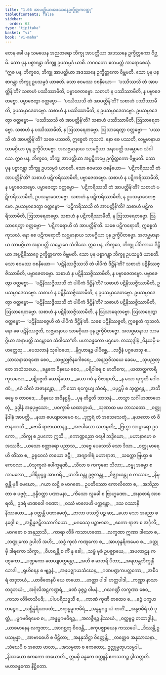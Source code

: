 ```yaml
---
title: "1.66 အာပတ္တိယာအဒဿနေဥက္ခိတ္တကဝတ္ထု"
tableOfContents: false
sidebar:
  order: 63
type: "tipitaka"
basket: "vi"
book: "vi-maha"
---
```



<DynamicBreadcrumb />

<Division number="130" book="vi-maha">

<Paragraph number="545" book="vi-maha">
တေန ခေါ ပန သမယေန အညတရော ဘိက္ခု အာပတ္တိယာ အဒဿနေ ဥက္ခိတ္တကော ဝိဗ္ဘမိ. သော ပုန ပစ္စာဂန္တွာ ဘိက္ခူ ဥပသမ္ပဒံ ယာစိ. ဘဂဝတော ဧတမတ္ထံ အာရောစေသုံ.
</Paragraph>

<Paragraph number="546" book="vi-maha">
“ဣဓ ပန, ဘိက္ခဝေ, ဘိက္ခု အာပတ္တိယာ အဒဿနေ ဥက္ခိတ္တကော ဝိဗ္ဘမတိ. သော ပုန ပစ္စာဂန္တွာ ဘိက္ခူ ဥပသမ္ပဒံ ယာစတိ. သော ဧဝမဿ ဝစနီယော—  ‘ပဿိဿသိ တံ အာပတ္တိန်’တိ? သစာဟံ ပဿိဿာမီတိ, ပဗ္ဗာဇေတဗ္ဗော. သစာဟံ န ပဿိဿာမီတိ, န ပဗ္ဗာဇေတဗ္ဗော. ပဗ္ဗာဇေတွာ ဝတ္တဗ္ဗော—  ‘ပဿိဿသိ တံ အာပတ္တိန်’တိ? သစာဟံ ပဿိဿာမီတိ, ဥပသမ္ပာဒေတဗ္ဗော. သစာဟံ န ပဿိဿာမီတိ, န ဥပသမ္ပာဒေတဗ္ဗော. ဥပသမ္ပာဒေတွာ ဝတ္တဗ္ဗော—  ‘ပဿိဿသိ တံ အာပတ္တိန်’တိ? သစာဟံ ပဿိဿာမီတိ, ဩသာရေတဗ္ဗော. သစာဟံ န ပဿိဿာမီတိ, န ဩသာရေတဗ္ဗော. ဩသာရေတွာ ဝတ္တဗ္ဗော—  ‘ပဿသိ တံ အာပတ္တိန်’တိ? သစေ ပဿတိ, ဣစ္စေတံ ကုသလံ. နော စေ ပဿတိ, လဗ္ဘမာနာယ သာမဂ္ဂိယာ ပုန ဥက္ခိပိတဗ္ဗော. အလဗ္ဘမာနာယ သာမဂ္ဂိယာ အနာပတ္တိ သမ္ဘောဂေ သံဝါသေ.
</Paragraph>

<Paragraph number="547" book="vi-maha">
ဣဓ ပန, ဘိက္ခဝေ, ဘိက္ခု အာပတ္တိယာ အပ္ပဋိကမ္မေ ဥက္ခိတ္တကော ဝိဗ္ဘမတိ. သော ပုန ပစ္စာဂန္တွာ ဘိက္ခူ ဥပသမ္ပဒံ ယာစတိ. သော ဧဝမဿ ဝစနီယော—  ‘ပဋိကရိဿသိ တံ အာပတ္တိန်’တိ? သစာဟံ ပဋိကရိဿာမီတိ, ပဗ္ဗာဇေတဗ္ဗော. သစာဟံ န ပဋိကရိဿာမီတိ, န ပဗ္ဗာဇေတဗ္ဗော. ပဗ္ဗာဇေတွာ ဝတ္တဗ္ဗော—  ‘ပဋိကရိဿသိ တံ အာပတ္တိန်’တိ? သစာဟံ ပဋိကရိဿာမီတိ, ဥပသမ္ပာဒေတဗ္ဗော. သစာဟံ န ပဋိကရိဿာမီတိ, န ဥပသမ္ပာဒေတဗ္ဗော. ဥပသမ္ပာဒေတွာ ဝတ္တဗ္ဗော—  ‘ပဋိကရိဿသိ တံ အာပတ္တိန်’တိ? သစာဟံ ပဋိကရိဿာမီတိ, ဩသာရေတဗ္ဗော. သစာဟံ န ပဋိကရိဿာမီတိ, န ဩသာရေတဗ္ဗော. ဩသာရေတွာ ဝတ္တဗ္ဗော—  ‘ပဋိကရောဟိ တံ အာပတ္တိန်’တိ. သစေ ပဋိကရောတိ, ဣစ္စေတံ ကုသလံ. နော စေ ပဋိကရောတိ လဗ္ဘမာနာယ သာမဂ္ဂိယာ ပုန ဥက္ခိပိတဗ္ဗော. အလဗ္ဘမာနာယ သာမဂ္ဂိယာ အနာပတ္တိ သမ္ဘောဂေ သံဝါသေ.
</Paragraph>

<Paragraph number="548" book="vi-maha">
ဣဓ ပန, ဘိက္ခဝေ, ဘိက္ခု ပါပိကာယ ဒိဋ္ဌိယာ အပ္ပဋိနိဿဂ္ဂေ ဥက္ခိတ္တကော ဝိဗ္ဘမတိ. သော ပုန ပစ္စာဂန္တွာ ဘိက္ခူ ဥပသမ္ပဒံ ယာစတိ. သော ဧဝမဿ ဝစနီယော—  ‘ပဋိနိဿဇ္ဇိဿသိ တံ ပါပိကံ ဒိဋ္ဌိန်’တိ? သစာဟံ ပဋိနိဿဇ္ဇိဿာမီတိ, ပဗ္ဗာဇေတဗ္ဗော. သစာဟံ န ပဋိနိဿဇ္ဇိဿာမီတိ, န ပဗ္ဗာဇေတဗ္ဗော. ပဗ္ဗာဇေတွာ ဝတ္တဗ္ဗော—  ‘ပဋိနိဿဇ္ဇိဿသိ တံ ပါပိကံ ဒိဋ္ဌိန်’တိ? သစာဟံ ပဋိနိဿဇ္ဇိဿာမီတိ, ဥပသမ္ပာဒေတဗ္ဗော. သစာဟံ န ပဋိနိဿဇ္ဇိဿာမီတိ, န ဥပသမ္ပာဒေတဗ္ဗော. ဥပသမ္ပာဒေတွာ ဝတ္တဗ္ဗော—  ‘ပဋိနိဿဇ္ဇိဿသိ တံ ပါပိကံ ဒိဋ္ဌိန်’တိ? သစာဟံ ပဋိနိဿဇ္ဇိဿာမီတိ, ဩသာရေတဗ္ဗော. သစာဟံ န ပဋိနိဿဇ္ဇိဿာမီတိ, န ဩသာရေတဗ္ဗော. ဩသာရေတွာ ဝတ္တဗ္ဗော—  ‘ပဋိနိဿဇ္ဇေဟိ တံ ပါပိကံ ဒိဋ္ဌိန်’တိ. သစေ ပဋိနိဿဇ္ဇတိ, ဣစ္စေတံ ကုသလံ. နော စေ ပဋိနိဿဇ္ဇတိ, လဗ္ဘမာနာယ သာမဂ္ဂိယာ ပုန ဥက္ခိပိတဗ္ဗော. အလဗ္ဘမာနာယ သာမဂ္ဂိယာ အနာပတ္တိ သမ္ဘောဂေ သံဝါသေ”တိ.

</Paragraph>
</Division>

<Paragraph number="549" type="center" book="vi-maha">
မဟာခန္ဓကော ပဌမော.



</Paragraph>

<Paragraph number="550" type="center" book="vi-maha">
တဿုဒ္ဒါနံ


</Paragraph>

<Division number="131" book="vi-maha">

<Paragraph number="551" type="verses" book="vi-maha">
_ဝိနယမှိ မဟတ္ထေသု,_  
_ပေသလာနံ သုခါဝဟေ;_  
_နိဂ္ဂဟာနဉ္စ ပါပိစ္ဆေ,_  
_လဇ္ဇီနံ ပဂ္ဂဟေသု စ._  

</Paragraph>

<Paragraph number="552" type="verses" book="vi-maha">
_သာသနာဓာရဏေ စေဝ,_  
_သဗ္ဗညုဇိနဂေါစရေ;_  
_အနညဝိသယေ ခေမေ,_  
_သုပညတ္တေ အသံသယေ._  

</Paragraph>

<Paragraph number="553" type="verses" book="vi-maha">
_ခန္ဓကေ ဝိနယေ စေဝ,_  
_ပရိဝါရေ စ မာတိကေ;_  
_ယထာတ္ထကာရီ ကုသလော,_  
_ပဋိပဇ္ဇတိ ယောနိသော._  

</Paragraph>

<Paragraph number="554" type="verses" book="vi-maha">
_ယော ဂဝံ န ဝိဇာနာတိ,_  
_န သော ရက္ခတိ ဂေါဂဏံ;_  
_ဧဝံ သီလံ အဇာနန္တော,_  
_ကိံ သော ရက္ခေယျ သံဝရံ._  

</Paragraph>

<Paragraph number="555" type="verses" book="vi-maha">
_ပမုဋ္ဌမှိ စ သုတ္တန္တေ,_  
_အဘိဓမ္မေ စ တာဝဒေ;_  
_ဝိနယေ အဝိနဋ္ဌမှိ,_  
_ပုန တိဋ္ဌတိ သာသနံ._  

</Paragraph>

<Paragraph number="556" type="verses" book="vi-maha">
_တသ္မာ သင်္ဂါဟဏာဟေတုံ,_  
ဥဒ္ဒါနံ အနုပုဗ္ဗသော;_  
_ပဝက္ခာမိ ယထာဉာယံ,_  
_သုဏာထ မမ ဘာသတော._  

</Paragraph>

<Paragraph number="557" type="verses" book="vi-maha">
_ဝတ္ထု နိဒါနံ အာပတ္တိ,_  
_နယာ ပေယျာလမေဝ စ;_  
_ဒုက္ကရံ တံ အသေသေတုံ,_  
_နယတော တံ ဝိဇာနထာတိ._  

</Paragraph>

<Paragraph number="558" type="verses" book="vi-maha">
_ဗောဓိ ရာဇာယတနဉ္စ,_  
_အဇပါလော သဟမ္ပတိ;_  
_ဗြဟ္မာ အာဠာရော ဥဒကော,_  
_ဘိက္ခု စ ဥပကော ဣသိ._  

</Paragraph>

<Paragraph number="559" type="verses" book="vi-maha">
_ကောဏ္ဍညော ဝပ္ပေါ ဘဒ္ဒိယော,_  
_မဟာနာမော စ အဿဇိ;_  
_ယသော စတ္တာရော ပညာသ,_  
_သဗ္ဗေ ပေသေသိ သော ဒိသာ._  

</Paragraph>

<Paragraph number="560" type="verses" book="vi-maha">
_ဝတ္ထု မာရေဟိ တိံသာ စ,_  
ဥရုဝေလံ တယော ဇဋီ;_  
_အဂျာဂါရံ မဟာရာဇာ,_  
_သက္ကော ဗြဟ္မာ စ ကေဝလာ._  

</Paragraph>

<Paragraph number="561" type="verses" book="vi-maha">
_ပံသုကူလံ ပေါက္ခရဏီ,_  
_သိလာ စ ကကုဓော သိလာ;_  
_ဇမ္ဗု အမ္ဗော စ အာမလော,_  
_ပါရိပုပ္ဖဉ္စ အာဟရိ._  

</Paragraph>

<Paragraph number="562" type="verses" book="vi-maha">
_ဖာလိယန္တု ဥဇ္ဇလန္တု,_  
_ဝိဇ္ဈာယန္တု စ ကဿပ;_  
_နိမုဇ္ဇန္တိ မုခီ မေဃော,_  
_ဂယာ လဋ္ဌိ စ မာဂဓော._  

</Paragraph>

<Paragraph number="563" type="verses" book="vi-maha">
ဥပတိဿော ကောလိတော စ,_  
_အဘိညာတာ စ ပဗ္ဗဇုံ;_  
_ဒုန္နိဝတ္ထာ ပဏာမနာ,_  
_ကိသော လူခေါ စ ဗြာဟ္မဏော._  

</Paragraph>

<Paragraph number="564" type="verses" book="vi-maha">
_အနာစာရံ အာစရတိ,_  
ဥဒရံ မာဏဝေါ ဂဏော;_  
_ဝဿံ ဗာလေဟိ ပက္ကန္တော,_  
_ဒသ ဝဿာနိ နိဿယော._  

</Paragraph>

<Paragraph number="565" type="verses" book="vi-maha">
_န ဝတ္တန္တိ ပဏာမေတုံ,_  
_ဗာလာ ပဿဒ္ဓိ ပဉ္စ ဆ;_  
_ယော သော အညော စ နဂ္ဂေါ စ,_  
_အစ္ဆိန္နဇဋိလသာကိယော._  

</Paragraph>

<Paragraph number="566" type="verses" book="vi-maha">
_မဂဓေသု ပဉ္စာဗာဓာ,_  
_ဧကော ရာဇာ စ အင်္ဂုလိ;_  
_မာဂဓော စ အနုညာသိ,_  
_ကာရာ လိခိ ကသာဟတော._  

</Paragraph>

<Paragraph number="567" type="verses" book="vi-maha">
_လက္ခဏာ ဣဏာ ဒါသော စ,_  
_ဘဏ္ဍုကော ဥပါလိ အဟိ;_  
_သဒ္ဓံ ကုလံ ကဏ္ဋကော စ,_  
_အာဟုန္ဒရိကမေဝ စ._  

</Paragraph>

<Paragraph number="568" type="verses" book="vi-maha">
_ဝတ္ထုမှိ ဒါရကော သိက္ခာ,_  
_ဝိဟရန္တိ စ ကိံ နု ခေါ;_  
_သဗ္ဗံ မုခံ ဥပဇ္ဈာယေ,_  
_အပလာဠန ကဏ္ဋကော._  

</Paragraph>

<Paragraph number="569" type="verses" book="vi-maha">
_ပဏ္ဍကော ထေယျပက္ကန္တော,_  
_အဟိ စ မာတရီ ပိတာ;_  
_အရဟန္တဘိက္ခုနီဘေဒါ,_  
_ရုဟိရေန စ ဗျဉ္ဇနံ._  

</Paragraph>

<Paragraph number="570" type="verses" book="vi-maha">
_အနုပဇ္ဈာယသံဃေန,_  
_ဂဏပဏ္ဍကပတ္တကော;_  
_အစီဝရံ တဒုဘယံ,_  
_ယာစိတေနပိ ယေ တယော._  

</Paragraph>

<Paragraph number="571" type="verses" book="vi-maha">
_ဟတ္ထာ ပါဒါ ဟတ္ထပါဒါ,_  
_ကဏ္ဏာ နာသာ တဒူဘယံ;_  
_အင်္ဂုလိအဠကဏ္ဍရံ,_  
_ဖဏံ ခုဇ္ဇဉ္စ ဝါမနံ._  

</Paragraph>

<Paragraph number="572" type="verses" book="vi-maha">
_ဂလဂဏ္ဍီ လက္ခဏာ စေဝ,_  
_ကသာ လိခိတသီပဒီ;_  
_ပါပပရိသဒူသီ စ,_  
_ကာဏံ ကုဏိ တထေဝ စ._  

</Paragraph>

<Paragraph number="573" type="verses" book="vi-maha">
_ခဉ္ဇံ ပက္ခဟတဉ္စေဝ,_  
_သစ္ဆိန္နဲရိယာပထံ;_  
_ဇရာန္ဓမူဂဗဓိရံ,_  
_အန္ဓမူဂဉ္စ ယံ တဟိံ._  

</Paragraph>

<Paragraph number="574" type="verses" book="vi-maha">
_အန္ဓဗဓိရံ ယံ ဝုတ္တံ,_  
_မူဂဗဓိရမေဝ စ;_  
_အန္ဓမူဂဗဓိရဉ္စ,_  
_အလဇ္ဇီနဉ္စ နိဿယံ._  

</Paragraph>

<Paragraph number="575" type="verses" book="vi-maha">
_ဝတ္ထဗ္ဗဉ္စ တထာဒ္ဓါနံ,_  
_ယာစမာနေန လက္ခဏာ;_  
_အာဂစ္ဆတု ဝိဝဒန္တိ,_  
_ဧကုပဇ္ဈာယေန ကဿပေါ._  

</Paragraph>

<Paragraph number="576" type="verses" book="vi-maha">
_ဒိဿန္တိ ဥပသမ္ပန္နာ,_  
_အာဗာဓေဟိ စ ပီဠိတာ;_  
_အနနုသိဋ္ဌာ ဝိတ္ထေန္တိ,_  
_တတ္ထေဝ အနုသာသနာ._  

</Paragraph>

<Paragraph number="577" type="verses" book="vi-maha">
_သံဃေပိ စ အထော ဗာလာ,_  
_အသမ္မတာ စ ဧကတော;_  
ဥလ္လုမ္ပတုပသမ္ပဒါ,_  
_နိဿယော ဧကကော တယောတိ._  


</Paragraph>
</Division>

<Paragraph number="578" type="center" book="vi-maha">
ဣမမှိ ခန္ဓကေ ဝတ္ထူနိ ဧကသတဉ္စ ဒွါသတ္တတိ.



</Paragraph>

<Paragraph number="579" type="center" book="vi-maha">
မဟာခန္ဓကော နိဋ္ဌိတော.
</Paragraph>